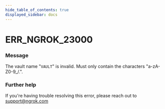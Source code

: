 ```yaml
---
hide_table_of_contents: true
displayed_sidebar: docs
---
```



# ERR_NGROK_23000

### Message

The vault name "`VAULT`" is invalid. Must only contain the characters "a-zA-Z0-9\_/.".

<ErrorDetails error="err_ngrok_23000" />

### Further help

If you're having trouble resolving this error, please reach out to [support@ngrok.com](mailto:support@ngrok.com?subject=Help%20with%20ERR_NGROK_23000)
